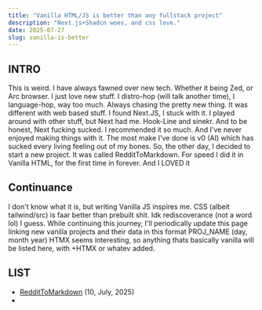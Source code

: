 ```yaml
---
title: "Vanilla HTML/JS is better than any fullstack project"
description: "Next.js+Shadcn woes, and css love."
date: 2025-07-27
slug: vanilla-is-better
---
```

## INTRO
This is weird. I have always fawned over new tech. Whether it being Zed, or Arc browser. I just love new stuff.
I distro-hop (will talk another time), I language-hop, way too much. Always chasing the pretty new thing.
It was different with web based stuff. I found Next.JS, I stuck with it. I played around with other stuff, but Next had me. Hook-Line and sinekr.
And to be honest, Next fucking sucked.
I recommended it so much. And I've never enjoyed making things with it. The most make I've done is v0 (AI) which has sucked every living feeling out of my
bones. So, the other day, I decided to start a new project. It was called RedditToMarkdown. For speed I did it in Vanilla HTML, for the first time in forever.
And I LOVED it

## Continuance
I don't know what it is, but writing Vanilla JS inspires me. CSS (albeit tailwind/src) is faar better than prebuilt shit. Idk
rediscoverance (not a word lol) I guess. While continuing this journey, I'll periodically update this page linking new vanilla
projects and their data in this format
PROJ_NAME (day, month year)
HTMX seems interesting, so anything thats basically vanilla will be listed here, with +HTMX or whatev added. 

## LIST
- [RedditToMarkdown](https://aunchers.github.io/reddit-to-markdown) (10, July, 2025)
- 